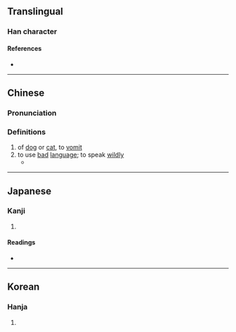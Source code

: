 {{character info/new}}
{{also|吣}}
==Translingual==

===Han character===
{{Han char|rn=30|rad=口|as=07|sn=10|four=67047|canj=RSME|ids=⿰口⿱⿱⺕冖又}}

====References====
* {{Han ref|kx=0193.051|dkj=03748|dj=0413.140|hdz=10634.130|uh=551A|ud=21786|bh=D0F7|bd=53495}}

----

==Chinese==
{{zh-forms|s=吣|alt=吢,吣}}

===Pronunciation===
{{zh-pron
|m=qìn
|c=cam3
|cat=v
}}

===Definitions===
{{zh-hanzi}}

# of [[dog]] or [[cat]], to [[vomit]]
# to use [[bad]] [[language]]; to speak [[wildly]]
#* {{zh-x|那 是 醉漢 嘴 裡 混 唚。|It was the maudlin talk of a drunkard.|WVC|ref={{w|Cao Xueqin}}, ''{{w|Dream of the Red Chamber}}'', mid-18th century CE}}

----

==Japanese==

===Kanji===
{{ja-kanji|grade=|rs=口07}}

# {{defn|lang=ja|sort=口07}}

====Readings====
* {{ja-readings|on=[[しん]] (shin)|kun=}}

----

==Korean==

===Hanja===
{{ko-hanja|hangeul=침|rv=chim|mr=ch'im}}

# {{defn|lang=ko|sort=口07}}